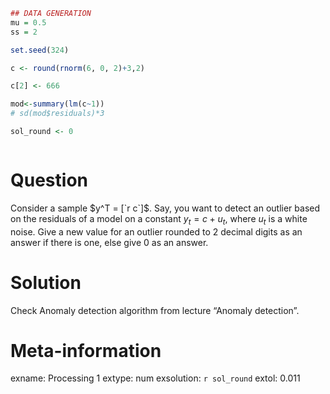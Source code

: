 ```r
## DATA GENERATION
mu = 0.5 
ss = 2 

set.seed(324)

c <- round(rnorm(6, 0, 2)+3,2)

c[2] <- 666

mod<-summary(lm(c~1))
# sd(mod$residuals)*3

sol_round <- 0



```

Question
========


Consider a sample $y^T = [`r c`]$. Say, you want to detect an outlier based on the residuals of a model on a constant $y_t=c+u_t$, where $u_t$ is a white noise. Give a new value for an outlier rounded to 2 decimal digits as an answer if there is one, else give 0 as an answer. 

Solution
========

Check Anomaly detection algorithm from lecture "Anomaly detection".

Meta-information
================
exname: Processing 1
extype: num
exsolution: `r sol_round`
extol: 0.011